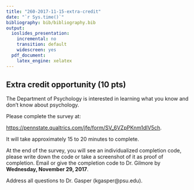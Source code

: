 ```yaml
---
title: "260-2017-11-15-extra-credit"
date: "`r Sys.time()`"
bibliography: bib/bibliography.bib
output:
  ioslides_presentation:
    incremental: no
    transition: default
    widescreen: yes
  pdf_document:
    latex_engine: xelatex
---
```


## Extra credit opportunity (10 pts)

The Department of Psychology is interested in learning what you know and don’t know about psychology. 

Please complete the survey at: 

<https://pennstate.qualtrics.com/jfe/form/SV_6VZpPKnm1dIV5ch>. 

It will take approximately 15 to 20 minutes to complete. 

At the end of the survey,  you will see an individualized completion code, please write down the code or take a screenshot of it as proof of completion. Email or give the completion code to Dr. Gilmore by **Wednesday, November 29, 2017**.

Address all questions to Dr. Gasper (kgasper@psu.edu).